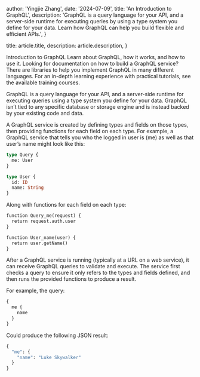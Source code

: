 
  author: 'Yingjie Zhang',
  date: '2024-07-09',
  title: 'An Introduction to GraphQL',
  description:
    'GraphQL is a query language for your API, and a server-side runtime for executing queries by using a type system you define for your data. Learn how GraphQL can help you build flexible and efficient APIs.',
}

  title: article.title,
  description: article.description,
}


Introduction to GraphQL
Learn about GraphQL, how it works, and how to use it. Looking for documentation on how to build a GraphQL service? There are libraries to help you implement GraphQL in many different languages. For an in-depth learning experience with practical tutorials, see the available training courses.

GraphQL is a query language for your API, and a server-side runtime for executing queries using a type system you define for your data. GraphQL isn’t tied to any specific database or storage engine and is instead backed by your existing code and data.

A GraphQL service is created by defining types and fields on those types, then providing functions for each field on each type. For example, a GraphQL service that tells you who the logged in user is (me) as well as that user’s name might look like this:

```graphql
type Query {
  me: User
}
```

```graphql
type User {
  id: ID
  name: String
}
```

Along with functions for each field on each type:

```graphql
function Query_me(request) {
  return request.auth.user
}
```

```graphql
function User_name(user) {
  return user.getName()
}
```

After a GraphQL service is running (typically at a URL on a web service), it can receive GraphQL queries to validate and execute. The service first checks a query to ensure it only refers to the types and fields defined, and then runs the provided functions to produce a result.

For example, the query:

```graphql
{
  me {
    name
  }
}
```

Could produce the following JSON result:
```graphql
{
  "me": {
    "name": "Luke Skywalker"
  }
}
```
